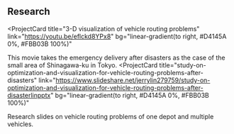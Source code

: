 ## Research

<ProjectCard
  title="3-D visualization of vehicle routing problems"
  link="https://youtu.be/eflckd8YPx8"
  bg="linear-gradient(to right, #D4145A 0%, #FBB03B 100%)"
>
  This movie takes the emergency delivery after disasters as the case of the small area of Shinagawa-ku in Tokyo.
</ProjectCard>
<ProjectCard
  title="study-on-optimization-and-visualization-for-vehicle-routing-problems-after-disasters"
  link="https://www.slideshare.net/jerrylin279759/study-on-optimization-and-visualization-for-vehicle-routing-problems-after-disasterlinpptx"
  bg="linear-gradient(to right, #D4145A 0%, #FBB03B 100%)"
>
  Research slides on vehicle routing problems of one depot and multiple vehicles.
</ProjectCard>



